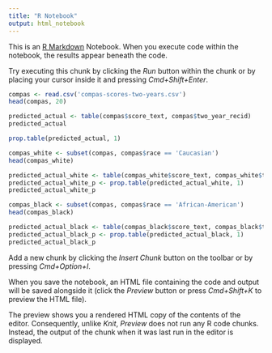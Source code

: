 ```yaml
---
title: "R Notebook"
output: html_notebook
---
```


This is an [R Markdown](http://rmarkdown.rstudio.com) Notebook. When you execute code within the notebook, the results appear beneath the code. 

Try executing this chunk by clicking the *Run* button within the chunk or by placing your cursor inside it and pressing *Cmd+Shift+Enter*. 

```r
compas <- read.csv('compas-scores-two-years.csv')
head(compas, 20)
```

```r
predicted_actual <- table(compas$score_text, compas$two_year_recid)
predicted_actual
```

```r
prop.table(predicted_actual, 1)
```

```r
compas_white <- subset(compas, compas$race == 'Caucasian')
head(compas_white)
```

```r
predicted_actual_white <- table(compas_white$score_text, compas_white$two_year_recid)
predicted_actual_white_p <- prop.table(predicted_actual_white, 1)
predicted_actual_white_p
```

```r
compas_black <- subset(compas, compas$race == 'African-American')
head(compas_black)
```


```r
predicted_actual_black <- table(compas_black$score_text, compas_black$two_year_recid)
predicted_actual_black_p <- prop.table(predicted_actual_black, 1)
predicted_actual_black_p
```

Add a new chunk by clicking the *Insert Chunk* button on the toolbar or by pressing *Cmd+Option+I*.

When you save the notebook, an HTML file containing the code and output will be saved alongside it (click the *Preview* button or press *Cmd+Shift+K* to preview the HTML file). 

The preview shows you a rendered HTML copy of the contents of the editor. Consequently, unlike *Knit*, *Preview* does not run any R code chunks. Instead, the output of the chunk when it was last run in the editor is displayed.

